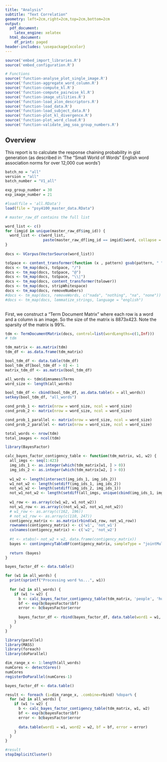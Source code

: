 ```yaml
---
title: "Analysis"
subtitle: "Text Correlation"
geometry: left=2cm,right=2cm,top=2cm,bottom=2cm
output:
  pdf_document:
    latex_engine: xelatex
  html_document:
    df_print: paged
header-includes: \usepackage{xcolor}
---
```


```r
source('embed_import_libraries.R')
source('embed_configuration.R')

# Functions
source('function-analyse_plot_single_image.R')
source('function-aggregate_word_column.R')
source('function-compute_kl.R')
source('function-compute_pairwise_kl.R')
source('function-image_utilities.R')
source('function-load_alon_descriptors.R')
source('function-load_data.R')
source('function-load_subject_data.R')
source('function-plot_kl_divergence.R')
source('function-plot_word_cloud.R')
source('function-validate_img_soa_group_numbers.R')
```
## Overview

This report is to calculate the response chaining probability in gist generation (as described in 'The "Small World of Words" English word association norms for over 12,000 cue words')

```r
batch_no = "all"
version = "all"
batch_number = "V1_all"

exp_group_number = 30
exp_image_number = 21

#load(file = 'all.RData')
load(file = "psy4100_master_data.RData")

# master_raw_df contains the full list

word_list <- c()
for (imgid in unique(master_raw_df$img_id)) {
  word_list <- c(word_list, 
                 paste(master_raw_df[img_id == imgid]$word, collapse = " "))
}
  
docs <- VCorpus(VectorSource(word_list))

toSpace <- content_transformer(function (x , pattern) gsub(pattern, " ", x))
docs <- tm_map(docs, toSpace, "/")
docs <- tm_map(docs, toSpace, "@")
docs <- tm_map(docs, toSpace, "\\|")
docs <- tm_map(docs, content_transformer(tolower))
docs <- tm_map(docs, stripWhitespace)
docs <- tm_map(docs, removeNumbers)
#docs <- tm_map(docs, removeWords, c("nada", "nothing", "na", "none"))
#docs <- tm_map(docs, lemmatize_strings, language = "english")
  
```

First, we construct a "Term Document Matrix" where each row is a word and a column is an image. So the size of the matrix is 8873x423. Note the sparsity of the matrix is 99%.

```r
tdm <- TermDocumentMatrix(docs, control=list(wordLengths=c(1,Inf)))
# tdm

tdm_matrix <- as.matrix(tdm)
tdm_df <- as.data.frame(tdm_matrix)

bool_tdm_df <- data.table(tdm_df)
bool_tdm_df[bool_tdm_df > 0] <- 1
matrix_tdm_df <- as.matrix(bool_tdm_df)

all_words <- tdm$dimnames$Terms
word_size <- length(all_words)

bool_tdm_df <- cbind(bool_tdm_df, as.data.table(x = all_words))
setkey(bool_tdm_df, "all_words")

cond_prob_1 <- matrix(nrow = word_size, ncol = word_size)
cond_prob_2 <- matrix(nrow = word_size, ncol = word_size)

cond_prob_1_parallel <- matrix(nrow = word_size, ncol = word_size)
cond_prob_2_parallel <- matrix(nrow = word_size, ncol = word_size)

total_words <- nrow(tdm)
total_images <- ncol(tdm)
```

```r
library(BayesFactor)

calc_bayes_factor_contigency_table <- function(tdm_matrix, w1, w2) {
  all_imgs <- seq(1:423)
  img_ids_1 <- as.integer(which(tdm_matrix[w1, ] > 0))
  img_ids_2 <- as.integer(which(tdm_matrix[w2, ] > 0))
  
  w1_w2 <- length(intersect(img_ids_1, img_ids_2))
  w1_not_w2 <- length(setdiff(img_ids_1, img_ids_2))
  not_w1_w2 <- length(setdiff(img_ids_2, img_ids_1))
  not_w1_not_w2 <- length(setdiff(all_imgs, unique(cbind(img_ids_1, img_ids_2))))
  
  w1_row <- as.array(c(w1_w2, w1_not_w2))
  not_w1_row <- as.array(c(not_w1_w2, not_w1_not_w2))
  # w1_row <- as.array(c(162, 196))
  # not_w1_row <- as.array(c(110, 247))
  contigency_matrix <- as.matrix(rbind(w1_row, not_w1_row))
  rownames(contigency_matrix) <- c('w1', 'not_w1')
  colnames(contigency_matrix) <- c('w2', 'not_w2')
  
  #t <- xtabs(~ not_w2 + w2, data.frame(contigency_matrix))
  bayes <- contingencyTableBF(contigency_matrix, sampleType = "jointMulti")
  
  return (bayes)
}

bayes_factor_df <- data.table()

for (w1 in all_words) {
  print(sprintf("Processing word %s...", w1))
  
  for (w2 in all_words) {
    if (w1 != w2) {
      b <- calc_bayes_factor_contigency_table(tdm_matrix, 'people', 'human')
      bf <- exp(b@bayesFactor$bf)
      error <- b@bayesFactor$error
      
      bayes_factor_df <- rbind(bayes_factor_df, data.table(word1 = w1, word2 = w2, bf = bf, error = error))
    }
  }
}
```


```r
library(parallel)
library(MASS)
library(foreach)
library(doParallel)

dim_range_x <- 1:length(all_words)
numCores <- detectCores()
numCores
registerDoParallel(numCores-1) 

bayes_factor_df <- data.table()

result <- foreach (i=dim_range_x, .combine=rbind) %dopar% {
  for (w2 in all_words) {
    if (w1 != w2) {
      b <- calc_bayes_factor_contigency_table(tdm_matrix, w1, w2)
      bf <- exp(b@bayesFactor$bf)
      error <- b@bayesFactor$error
      
      data.table(word1 = w1, word2 = w2, bf = bf, error = error)
    }
  }
}

#result
stopImplicitCluster()
```
